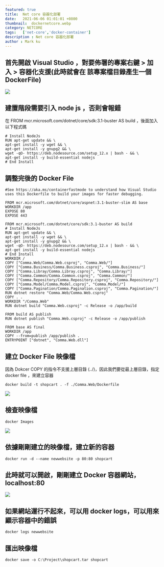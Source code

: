 ```yaml
---
featured: true
title:  Net core 容器化部署
date:   2021-06-06 01:01:01 +0800
thumbnail:  dockernetcore.webp
category: NETCORE
tags:   ['net-core','docker-container']
description : Net core 容器化部署
author : Mark ku
---
```


## 首先開啟 Visual Studio ，對要佈署的專案右鍵 > 加入 > 容器化支援(此時就會在 該專案檔目錄產生一個 DockerFile)
![](https://i.imgur.com/pvyDtmo.webp)

## 建置階段需要引入 node js ，否則會報錯
在 FROM mcr.microsoft.com/dotnet/core/sdk:3.1-buster AS build ，後面加入以下程式碼

```
# Install NodeJs
RUN apt-get update && \
apt-get install -y wget && \
apt-get install -y gnupg2 && \
wget -qO- https://deb.nodesource.com/setup_12.x | bash - && \
apt-get install -y build-essential nodejs
# End Install
```
## 調整完後的 Docker File

```
#See https://aka.ms/containerfastmode to understand how Visual Studio uses this Dockerfile to build your images for faster debugging.

FROM mcr.microsoft.com/dotnet/core/aspnet:3.1-buster-slim AS base
WORKDIR /app
EXPOSE 80
EXPOSE 443

FROM mcr.microsoft.com/dotnet/core/sdk:3.1-buster AS build
# Install NodeJs
RUN apt-get update && \
apt-get install -y wget && \
apt-get install -y gnupg2 && \
wget -qO- https://deb.nodesource.com/setup_12.x | bash - && \
apt-get install -y build-essential nodejs
# End Install
WORKDIR /
COPY ["Comma.Web/Comma.Web.csproj", "Comma.Web/"]
COPY ["Comma.Business/Comma.Business.csproj", "Comma.Business/"]
COPY ["Comma.Libray/Comma.Libray.csproj", "Comma.Libray/"]
COPY ["Comma.Common/Comma.Common.csproj", "Comma.Common/"]
COPY ["Comma.Repository/Comma.Repository.csproj", "Comma.Repository/"]
COPY ["Comma.Model/Comma.Model.csproj", "Comma.Model/"]
COPY ["Comma.Pagination/Comma.Pagination.csproj", "Comma.Pagination/"]
RUN dotnet restore "Comma.Web/Comma.Web.csproj"
COPY . .
WORKDIR "/Comma.Web"
RUN dotnet build "Comma.Web.csproj" -c Release -o /app/build

FROM build AS publish
RUN dotnet publish "Comma.Web.csproj" -c Release -o /app/publish

FROM base AS final
WORKDIR /app
COPY --from=publish /app/publish .
ENTRYPOINT ["dotnet", "Comma.Web.dll"]
```
## 建立 Docker File 映像檔
因為 Dokcer COPY 的指令不支援上層目錄 (../)，因此我們要從最上層目錄，指定 docker file ，來建立容器

```
docker build -t shopcart . -f ./Comma.Web/Dockerfile
```
![](https://i.imgur.com/ZrseHZ1.webp)

## 檢查映像檔
```
docker Images
```
![](https://i.imgur.com/esTaYba.webp)

## 依據剛剛建立的映像檔，建立新的容器

```
docker run -d --name newwebsite -p 80:80 shopcart
```
## 此時就可以開啟，剛剛建立 Docker 容器網站，localhost:80 
![](https://i.imgur.com/scRG6mN.webp)

## 如果網站運行不起來，可以用 docker logs，可以用來顯示容器中的錯誤

```
docker logs newwebsite
```
## 匯出映像檔
```
docker save -o C:\Project\shopcart.tar shopcart
```


